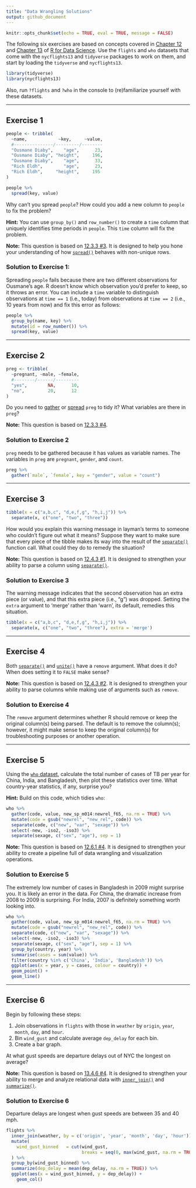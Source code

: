 ```yaml
---
title: "Data Wrangling Solutions"
output: github_document
---
```


```r
knitr::opts_chunk$set(echo = TRUE, eval = TRUE, message = FALSE)
```

The following six exercises are based on concepts covered in 
[Chapter 12][G&W 2017, 12] and [Chapter 13][G&W 2017, 13] of 
[R for Data Science][G&W 2017]. Use the `flights` and `who` datasets that come 
with the `nycflights13` and `tidyverse` packages to work on them, and start by 
loading the `tidyverse` and `nycflights13`.

```r
library(tidyverse)
library(nycflights13)
```

Also, run `?flights` and `?who` in the console to (re)familiarize yourself with
these datasets.

--- 

## Exercise 1
```r
people <- tribble(
  ~name,            ~key,     ~value,
  #---------------/---------/--------
  "Ousmane Diaby",    "age",      23,
  "Ousmane Diaby", "height",     196,
  "Ousmane Diaby",    "age",      33,
  "Rich Eldh",        "age",      23,
  "Rich Eldh",     "height",     195
)

people %>% 
  spread(key, value)
```

Why can't you spread `people`? How could you add a new column to `people` to fix
the problem?

**Hint:** You can use `group_by()` and `row_number()` to create a `time` column
that uniquely identifies time periods in `people`. This `time` column will fix
the problem.

**Note:** This question is based on [12.3.3 #3][G&W 2017, 12.3.3]. It is
designed to help you hone your understanding of how 
[`spread()`][G&W 2017, 12.3.2] behaves with non-unique rows.


### Solution to Exercise 1:
Spreading `people` fails because there are two different observations for
Ousmane's age. R doesn't know which observation you'd prefer to keep, so it
throws an error. You can include a `time` variable to distinguish observations
at `time == 1` (i.e., today) from observations at `time == 2` (i.e., 10 years
from now) and fix this error as follows:

```r
people %>% 
  group_by(name, key) %>% 
  mutate(id = row_number()) %>% 
  spread(key, value)
```

---

## Exercise 2
```r
preg <- tribble(
  ~pregnant, ~male, ~female,
  #--------/------/---------
  "yes",        NA,      10,
  "no",         20,      12
)
```

Do you need to [gather][G&W 2017, 12.3.1] or [spread][G&W 2017, 12.3.2] `preg`
to tidy it? What variables are there in `preg`?

**Note:** This question is based on [12.3.3 #4][G&W 2017, 12.3.3].

### Solution to Exercise 2
`preg` needs to be gathered because it has values as variable names. The
variables in `preg` are `pregnant`, `gender`, and `count`.

```r
preg %>% 
  gather(`male`, `female`, key = "gender", value = "count")
```

---

## Exercise 3
```r
tibble(x = c("a,b,c", "d,e,f,g", "h,i,j")) %>% 
  separate(x, c("one", "two", "three"))
```

How would you explain this warning message in layman's terms to someone who
couldn't figure out what it means? Suppose they want to make sure that every
piece of the tibble makes its way into the result of the 
[`separate()`][G&W 2017, 12.4.1] function call. What could they do to remedy the 
situation?

**Note:** This question is based on [12.4.3 #1][G&W 2017, 12.4.3]. It is
designed to strengthen your ability to parse a column using 
[`separate()`][G&W 2017, 12.4.1].

### Solution to Exercise 3
The warning message indicates that the second observation has an extra piece (or value), and that this extra piece (i.e., "g") was dropped. Setting the `extra` argument to 'merge' rather than 'warn', its default, remedies this situation.

```r
tibble(x = c("a,b,c", "d,e,f,g", "h,i,j")) %>% 
  separate(x, c("one", "two", "three"), extra = 'merge')
```

---

## Exercise 4
Both [`separate()`][G&W 2017, 12.4.1] and [`unite()`][G&W 2017, 12.4.2] have a
`remove` argument. What does it do? When does setting it to `FALSE` make sense?

**Note:** This question is based on [12.4.3 #2][G&W 2017, 12.4.3]. It is
designed to strengthen your ability to parse columns while making use of
arguments such as `remove`.

### Solution to Exercise 4
The `remove` argument determines whether R should remove or keep the original
column(s) being parsed. The default is to remove the column(s); however, it
might make sense to keep the original column(s) for troubleshooting purposes or
another operation.

---

## Exercise 5
Using the [`who` dataset][G&W 2017, 12.6], calculate the total number of cases
of TB per year for China, India, and Bangladesh, then plot these statistics
over time. What country-year statistics, if any, surprise you?

**Hint:** Build on this code, which tidies `who`:

```r
who %>%
  gather(code, value, new_sp_m014:newrel_f65, na.rm = TRUE) %>% 
  mutate(code = gsub("newrel", "new_rel", code)) %>%
  separate(code, c("new", "var", "sexage")) %>% 
  select(-new, -iso2, -iso3) %>% 
  separate(sexage, c("sex", "age"), sep = 1)
```

**Note:** This question is based on [12.6.1 #4][G&W 2017, 12.6.1]. It is
designed to strengthen your ability to create a pipeline full of data wrangling
and visualization operations.

### Solution to Exercise 5
The extremely low number of cases in Bangladesh in 2009 might surprise you. It
is likely an error in the data. For China, the dramatic increase from 2008 to
2009 is surprising. For India, 2007 is definitely something worth looking into.

```r
who %>%
  gather(code, value, new_sp_m014:newrel_f65, na.rm = TRUE) %>% 
  mutate(code = gsub("newrel", "new_rel", code)) %>%
  separate(code, c("new", "var", "sexage")) %>% 
  select(-new, -iso2, -iso3) %>% 
  separate(sexage, c("sex", "age"), sep = 1) %>%
  group_by(country, year) %>%
  summarise(cases = sum(value)) %>%
  filter(country %in% c('China', 'India', 'Bangladesh')) %>% 
  ggplot(aes(x = year, y = cases, colour = country)) + 
  geom_point() + 
  geom_line()
```

---

## Exercise 6
Begin by following these steps:

1. Join observations in `flights` with those in `weather` by `origin`, `year`,
`month`, `day`, and `hour`.  
2. Bin `wind_gust` and calculate average `dep_delay` for each bin.  
3. Create a bar graph.

At what gust speeds are departure delays out of NYC the longest on average?

**Note:** This question is based on [13.4.6 #4][G&W 2017, 13.4.6]. It is
designed to strengthen your ability to merge and analyze relational data with
[`inner_join()`][G&W 2017, 13.4.2] and [`summarize()`][G&W 2017, 5.6].

### Solution to Exercise 6
Departure delays are longest when gust speeds are between 35 and 40 mph.

```r
flights %>%
  inner_join(weather, by = c('origin', 'year', 'month', 'day', 'hour')) %>%
  mutate(
    wind_gust_binned   = cut(wind_gust, 
                             breaks = seq(0, max(wind_gust, na.rm = TRUE), 5))
  ) %>%
  group_by(wind_gust_binned) %>%
  summarize(dep_delay = mean(dep_delay, na.rm = TRUE)) %>%
  ggplot(aes(x = wind_gust_binned, y = dep_delay)) +
    geom_col()
```

[G&W 2017]: http://r4ds.had.co.nz/
[G&W 2017, 5.6]: http://r4ds.had.co.nz/transform.html#grouped-summaries-with-summarise
[G&W 2017, 12]: http://r4ds.had.co.nz/tidy-data.html
[G&W 2017, 12.3.1]: http://r4ds.had.co.nz/tidy-data.html#gathering
[G&W 2017, 12.3.2]: http://r4ds.had.co.nz/tidy-data.html#spreading
[G&W 2017, 12.3.3]: http://r4ds.had.co.nz/tidy-data.html#exercises-22
[G&W 2017, 12.4.1]: http://r4ds.had.co.nz/tidy-data.html#separate
[G&W 2017, 12.4.2]: http://r4ds.had.co.nz/tidy-data.html#unite
[G&W 2017, 12.4.3]: http://r4ds.had.co.nz/tidy-data.html#exercises-23
[G&W 2017, 12.6]: http://r4ds.had.co.nz/tidy-data.html#case-study
[G&W 2017, 12.6.1]: http://r4ds.had.co.nz/tidy-data.html#exercises-25
[G&W 2017, 13]: http://r4ds.had.co.nz/relational-data.html
[G&W 2017, 13.4.2]: http://r4ds.had.co.nz/relational-data.html#inner-join
[G&W 2017, 13.4.6]: http://r4ds.had.co.nz/relational-data.html#exercises-28
